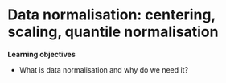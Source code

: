# Data normalisation: centering, scaling, quantile normalisation {#sec:norm}

**Learning objectives**

- What is data normalisation and why do we need it?
